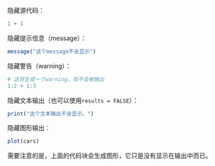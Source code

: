 隐藏源代码：

```r
1 + 1
```

隐藏提示信息（message）：

```r
message("这个message不会显示")
```

隐藏警告（warning）：

```r
# 这将生成一个warning，但不会被输出
1:2 + 1:3
```

隐藏文本输出（也可以使用`results = FALSE`）：

```r
print("这个文本输出不会显示。")
```

隐藏图形输出：

```r
plot(cars)
```

需要注意的是，上面的代码块会生成图形，它只是没有显示在输出中而已。

